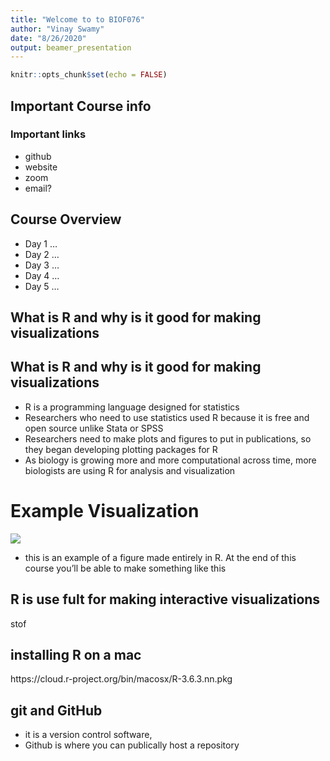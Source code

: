 ```yaml
---
title: "Welcome to to BIOF076"
author: "Vinay Swamy"
date: "8/26/2020"
output: beamer_presentation
---
```


```r
knitr::opts_chunk$set(echo = FALSE)
```

## Important Course info


### Important links
- github
- website
- zoom
- email?

## Course Overview 

- Day 1 ...
- Day 2 ...
- Day 3 ...
- Day 4 ...
- Day 5 ...

## What is R and why is it good for making visualizations



## What is R and why is it good for making visualizations

- R is a programming language designed for statistics 
- Researchers who need to use statistics used R because it is free and open source unlike Stata or SPSS
- Researchers need to make plots and figures to put in publications, so they began developing plotting packages for R
- As biology is growing more and more computational across time, more biologists are using R for analysis and visualization


# Example Visualization 

![](../src/fetal_retina_diff_exp-1.png)

- this is an example of a figure made entirely in R. At the end of this course you'll be able to make something like this


## R is use fult for making interactive visualizations


stof 

## installing R on a mac

https://cloud.r-project.org/bin/macosx/R-3.6.3.nn.pkg



## git and GitHub
- it is a version control software, 
- Github is where you can publically host a repository




